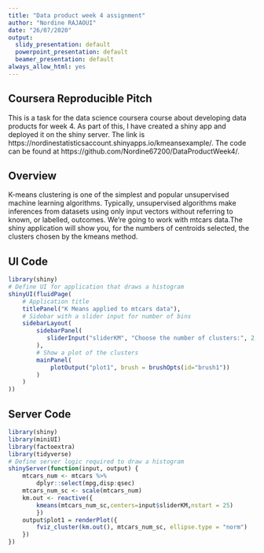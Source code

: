 ---
title: "Data product week 4 assignment"
author: "Nordine RAJAOUI"
date: "26/07/2020"
output:
  slidy_presentation: default
  powerpoint_presentation: default
  beamer_presentation: default
always_allow_html: yes
---


## Coursera Reproducible Pitch

This is a task for the data science coursera course about developing data products for week 4. As part of this, I have created a shiny app and deployed it on the shiny server. The link is https://nordinestatisticsaccount.shinyapps.io/kmeansexample/. The code can be found at https://github.com/Nordine67200/DataProductWeek4/.

## Overview

K-means clustering is one of the simplest and popular unsupervised machine learning algorithms. Typically, unsupervised algorithms make inferences from datasets using only input vectors without referring to known, or labelled, outcomes.
We're going to work with mtcars data.The shiny application will show you, for the numbers of centroids selected,  the clusters chosen by the kmeans method. 


## UI Code
```{r , warning=FALSE, message=FALSE, eval=FALSE}
library(shiny)
# Define UI for application that draws a histogram
shinyUI(fluidPage(
    # Application title
    titlePanel("K Means applied to mtcars data"),
    # Sidebar with a slider input for number of bins
    sidebarLayout(
        sidebarPanel(
           sliderInput("sliderKM", "Choose the number of clusters:", 2, 10, value=2)
        ),
        # Show a plot of the clusters
        mainPanel(
            plotOutput("plot1", brush = brushOpts(id="brush1"))
        )
    )
))
```

## Server Code
```{r, warning=FALSE, message=FALSE, eval=FALSE}
library(shiny)
library(miniUI)
library(factoextra)
library(tidyverse)
# Define server logic required to draw a histogram
shinyServer(function(input, output) {
    mtcars_num <- mtcars %>% 
        dplyr::select(mpg,disp:qsec) 
    mtcars_num_sc <- scale(mtcars_num)
    km.out <- reactive({
        kmeans(mtcars_num_sc,centers=input$sliderKM,nstart = 25)
        })
    output$plot1 = renderPlot({
        fviz_cluster(km.out(), mtcars_num_sc, ellipse.type = "norm")
    })
})
```
